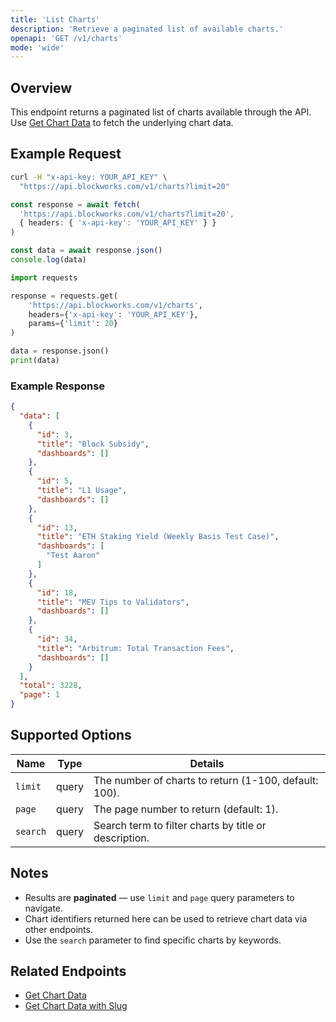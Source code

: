 ```yaml
---
title: 'List Charts'
description: 'Retrieve a paginated list of available charts.'
openapi: 'GET /v1/charts'
mode: 'wide'
---
```


## Overview

This endpoint returns a paginated list of charts available through the API. Use [Get Chart Data](/api-reference/charts/get-chart-data) to fetch the underlying chart data.

## Example Request

<CodeGroup>

```bash cURL
curl -H "x-api-key: YOUR_API_KEY" \
  "https://api.blockworks.com/v1/charts?limit=20"
```

```typescript TypeScript
const response = await fetch(
  'https://api.blockworks.com/v1/charts?limit=20',
  { headers: { 'x-api-key': 'YOUR_API_KEY' } }
)

const data = await response.json()
console.log(data)
```

```python Python
import requests

response = requests.get(
    'https://api.blockworks.com/v1/charts',
    headers={'x-api-key': 'YOUR_API_KEY'},
    params={'limit': 20}
)

data = response.json()
print(data)
```

</CodeGroup>

### Example Response

```json
{
  "data": [
    {
      "id": 3,
      "title": "Block Subsidy",
      "dashboards": []
    },
    {
      "id": 5,
      "title": "L1 Usage",
      "dashboards": []
    },
    {
      "id": 13,
      "title": "ETH Staking Yield (Weekly Basis Test Case)",
      "dashboards": [
        "Test Aaron"
      ]
    },
    {
      "id": 18,
      "title": "MEV Tips to Validators",
      "dashboards": []
    },
    {
      "id": 34,
      "title": "Arbitrum: Total Transaction Fees",
      "dashboards": []
    }
  ],
  "total": 3228,
  "page": 1
}
```

## Supported Options

| Name | Type | Details |
| - | - | - |
| `limit` | query | The number of charts to return (1-100, default: 100). |
| `page` | query | The page number to return (default: 1). |
| `search` | query | Search term to filter charts by title or description. |

## Notes

- Results are **paginated** — use `limit` and `page` query parameters to navigate.
- Chart identifiers returned here can be used to retrieve chart data via other endpoints.
- Use the `search` parameter to find specific charts by keywords.

## Related Endpoints

- [Get Chart Data](/api-reference/charts/get-data)
- [Get Chart Data with Slug](/api-reference/charts/get-data-with-slug)